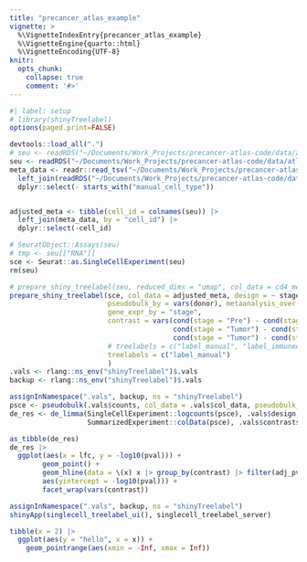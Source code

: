 ```yaml
---
title: "precancer_atlas_example"
vignette: >
  %\VignetteIndexEntry{precancer_atlas_example}
  %\VignetteEngine{quarto::html}
  %\VignetteEncoding{UTF-8}
knitr:
  opts_chunk:
    collapse: true
    comment: '#>'
---
```


```r
#| label: setup
# library(shinyTreelabel)
options(paged.print=FALSE)
```



```r
devtools::load_all(".")
# seu <- readRDS("~/Documents/Work_Projects/precancer-atlas-code/data/atlas_data/main_seurat_data.RDS")
seu <- readRDS("~/Documents/Work_Projects/precancer-atlas-code/data/atlas_data/CD4T_v2_18Feb2025.RDS")
meta_data <- readr::read_tsv("~/Documents/Work_Projects/precancer-atlas-code/data/atlas_data/meta_data.tsv.gz") |>
  left_join(readRDS("~/Documents/Work_Projects/precancer-atlas-code/data/atlas_data/all_treelabels.RDS"), by = "cell_id") |>
  dplyr::select(- starts_with("manual_cell_type"))


adjusted_meta <- tibble(cell_id = colnames(seu)) |>
  left_join(meta_data, by = "cell_id") |>
  dplyr::select(-cell_id)
```


```r
# SeuratObject::Assays(seu)
# tmp <- seu[["RNA"]]
sce <- Seurat::as.SingleCellExperiment(seu)
rm(seu)
```



```r
# prepare_shiny_treelabel(seu, reduced_dims = "umap", col_data = cd4_meta)
prepare_shiny_treelabel(sce, col_data = adjusted_meta, design = ~ stage, 
                        pseudobulk_by = vars(donor), metaanalysis_over = "cancer",
                        gene_expr_by = "stage",
                        contrast = vars(cond(stage = "Pre") - cond(stage = "Normal"),
                                        cond(stage = "Tumor") - cond(stage = "Normal"),
                                        cond(stage = "Tumor") - cond(stage = "Pre")),
                        # treelabels = c("label_manual", "label_immuneA", "label_lung")
                        treelabels = c("label_manual")
                        )
.vals <- rlang::ns_env("shinyTreelabel")$.vals
backup <- rlang::ns_env("shinyTreelabel")$.vals
```



```r
assignInNamespace(".vals", backup, ns = "shinyTreelabel")
psce <- pseudobulk(.vals$counts, col_data = .vals$col_data, pseudobulk_by = vars(donor, cancer, stage))
de_res <- de_limma(SingleCellExperiment::logcounts(psce), .vals$design, 
                   SummarizedExperiment::colData(psce), .vals$contrasts)

as_tibble(de_res)
de_res |>
  ggplot(aes(x = lfc, y = -log10(pval))) +
        geom_point() +
        geom_hline(data = \(x) x |> group_by(contrast) |> filter(adj_pval < 0.1) |> slice_max(pval, n = 1, with_ties = FALSE),
        aes(yintercept = -log10(pval))) +
        facet_wrap(vars(contrast))
```

```r
assignInNamespace(".vals", backup, ns = "shinyTreelabel")
shinyApp(singlecell_treelabel_ui(), singlecell_treelabel_server)
```


```r
tibble(x = 2) |>
  ggplot(aes(y = "hello", x = x)) +
    geom_pointrange(aes(xmin = -Inf, xmax = Inf))
```


